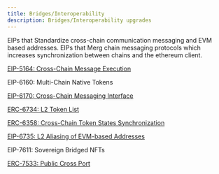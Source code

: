 ```yaml
---
title: Bridges/Interoperability
description: Bridges/Interoperability upgrades
---
```


 EIPs that  Standardize  cross-chain communication messaging and EVM based addresses. EIPs that Merg chain messaging protocols which increases synchronization between chains and the ethereum client.

[EIP-5164: Cross-Chain Message Execution](https://eips.ethereum.org/EIPS/eip-5164)

EIP-6160: Multi-Chain Native Tokens

[EIP-6170: Cross-Chain Messaging Interface](https://eips.ethereum.org/EIPS/eip-6170)

[ERC-6734: L2 Token List](https://eips.ethereum.org/EIPS/eip-6734)

[ERC-6358: Cross-Chain Token States Synchronization](https://eips.ethereum.org/EIPS/eip-6358)

[EIP-6735: L2 Aliasing of EVM-based Addresses](https://eips.ethereum.org/EIPS/eip-6735)

EIP-7611: Sovereign Bridged NFTs

[ERC-7533: Public Cross Port](https://eips.ethereum.org/EIPS/eip-7533)
